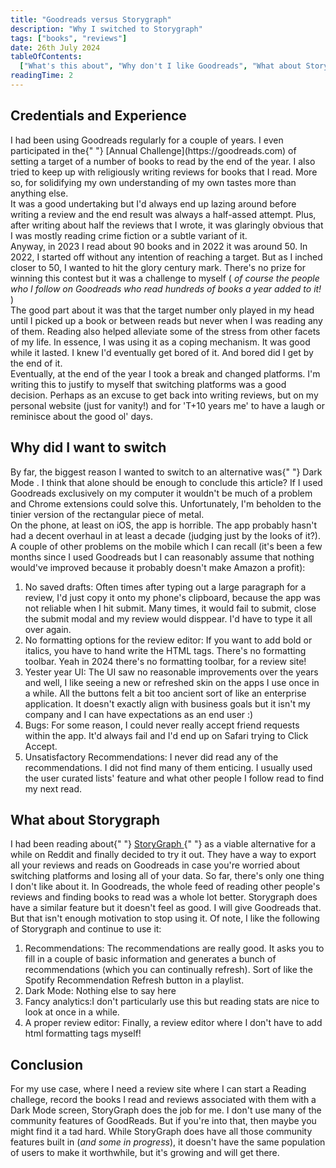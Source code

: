 ```yaml
---
title: "Goodreads versus Storygraph"
description: "Why I switched to Storygraph"
tags: ["books", "reviews"]
date: 26th July 2024
tableOfContents:
  ["What's this about", "Why don't I like Goodreads", "What about Storygraph"]
readingTime: 2
---
```


<section>
  <h2 className="text-xl font-bold pb-2">Credentials and Experience</h2>
  <div>
    I had been using Goodreads regularly for a couple of years. I even
    participated in the{" "}
    <span className="text-blue-500">
      [Annual Challenge](https://goodreads.com)
    </span>
    of setting a target of a number of books to read by the end of the year. I
    also tried to keep up with religiously writing reviews for books that I
    read. More so, for solidifying my own understanding of my own tastes more
    than anything else.
    <br />
    It was a good undertaking but I'd always end up lazing around before writing
    a review and the end result was always a half-assed attempt. Plus, after
    writing about half the reviews that I wrote, it was glaringly obvious that I
    was mostly reading crime fiction or a subtle variant of it.
    <br />
    Anyway, in 2023 I read about 90 books and in 2022 it was around 50. In 2022,
    I started off without any intention of reaching a target. But as I inched
    closer to 50, I wanted to hit the glory century mark. There's no prize for
    winning this contest but it was a challenge to myself (
    <i>
      of course the people who I follow on Goodreads who read hundreds of books
      a year added to it!
    </i>
    )
    <br />
    The good part about it was that the target number only played in my head
    until I picked up a book or between reads but never when I was reading any
    of them. Reading also helped alleviate some of the stress from other facets
    of my life. In essence, I was using it as a coping mechanism. It was good
    while it lasted. I knew I'd eventually get bored of it. And bored did I get
    by the end of it.
    <br />
    Eventually, at the end of the year I took a break and changed platforms. I'm
    writing this to justify to myself that switching platforms was a good
    decision. Perhaps as an excuse to get back into writing reviews, but on my
    personal website (just for vanity!) and for 'T+10 years me' to have a laugh
    or reminisce about the good ol' days.
  </div>
</section>
<section className="pt-10">
  <h2 className="text-xl font-bold pb-2">Why did I want to switch</h2>
  <div>
    By far, the biggest reason I wanted to switch to an alternative was{" "}
    <span className="font-kodeMono bg-black p-1 text-xs px-2 rounded-lg">
      Dark Mode
    </span>
    . I think that alone should be enough to conclude this article? If I used
    Goodreads exclusively on my computer it wouldn't be much of a problem and
    Chrome extensions could solve this. Unfortunately, I'm beholden to the
    tinier version of the rectangular piece of metal.
    <br />
    On the phone, at least on iOS, the app is horrible. The app probably hasn't
    had a decent overhaul in at least a decade (judging just by the looks of
    it?). A couple of other problems on the mobile which I can recall (it's been
    a few months since I used Goodreads but I can reasonably assume that nothing
    would've improved because it probably doesn't make Amazon a profit):
    <br />
    <ol className="list-disc flex flex-col gap-2">
      <li>
        <span className="font-semibold italic">No saved drafts:</span> Often
        times after typing out a large paragraph for a review, I'd just copy it
        onto my phone's clipboard, because the app was not reliable when I hit
        submit. Many times, it would fail to submit, close the submit modal and
        my review would disppear. I'd have to type it all over again.
      </li>
      <li>
        <span className="font-semibold italic">
          No formatting options for the review editor:
        </span>
        If you want to add bold or italics, you have to hand write the HTML
        tags. There's no formatting toolbar. Yeah in 2024 there's no formatting
        toolbar, for a review site!
      </li>
      <li>
        <span className="font-semibold italic">Yester year UI:</span> The UI saw
        no reasonable improvements over the years and well, I like seeing a new
        or refreshed skin on the apps I use once in a while. All the buttons
        felt a bit too ancient sort of like an enterprise application. It
        doesn't exactly align with business goals but it isn't my company and I
        can have expectations as an end user :)
      </li>
      <li>
        <span className="font-semibold italic">Bugs:</span>
        For some reason, I could never really accept friend requests within the
        app. It'd always fail and I'd end up on Safari trying to Click Accept.
      </li>
      <li>
        <span className="font-semibold italic">
          Unsatisfactory Recommendations:
        </span>
        I never did read any of the recommendations. I did not find many of them
        enticing. I usually used the user curated lists' feature and what other
        people I follow read to find my next read.
      </li>
    </ol>
  </div>
</section>
<section className="pt-10">
  <h2 className="text-xl font-bold pb-2">What about Storygraph</h2>
  <div>
    I had been reading about{" "}
    <a
      href="https://app.thestorygraph.com"
      target="_blank"
      class="text-blue-500"
    >
      StoryGraph
    </a>{" "}
    as a viable alternative for a while on Reddit and finally decided to try it
    out. They have a way to export all your reviews and reads on Goodreads in
    case you're worried about switching platforms and losing all of your data.
    So far, there's only one thing I don't like about it. In Goodreads, the
    whole feed of reading other people's reviews and finding books to read was a
    whole lot better. Storygraph does have a similar feature but it doesn't feel
    as good. I will give Goodreads that. But that isn't enough motivation to
    stop using it. Of note, I like the following of Storygraph and continue to
    use it:
    <br />
    <ol className="list-disc flex flex-col gap-2">
      <li>
        <span className="font-semibold italic">Recommendations:</span>
        The recommendations are really good. It asks you to fill in a couple of
        basic information and generates a bunch of recommendations (which you
        can continually refresh). Sort of like the Spotify Recommendation
        Refresh button in a playlist.
      </li>
      <li>
        <span className="font-semibold italic">Dark Mode:</span>
        Nothing else to say here
      </li>
      <li>
        <span className="font-semibold italic">Fancy analytics:</span>I don't
        particularly use this but reading stats are nice to look at once in a
        while.
      </li>
      <li>
        <span className="font-semibold italic">A proper review editor:</span>
        Finally, a review editor where I don't have to add html formatting tags
        myself!
      </li>
    </ol>
  </div>
</section>
<section className="pt-10">
  <h2 className="text-xl font-bold pb-2">Conclusion</h2>
  <div>
    For my use case, where I need a review site where I can start a Reading
    challege, record the books I read and reviews associated with them with a
    Dark Mode screen, StoryGraph does the job for me. I don't use many of the
    community features of GoodReads. But if you're into that, then maybe you
    might find it a tad hard. While StoryGraph does have all those community
    features built in (<i>and some in progress</i>), it doesn't have the same
    population of users to make it worthwhile, but it's growing and will get
    there.
  </div>
</section>
